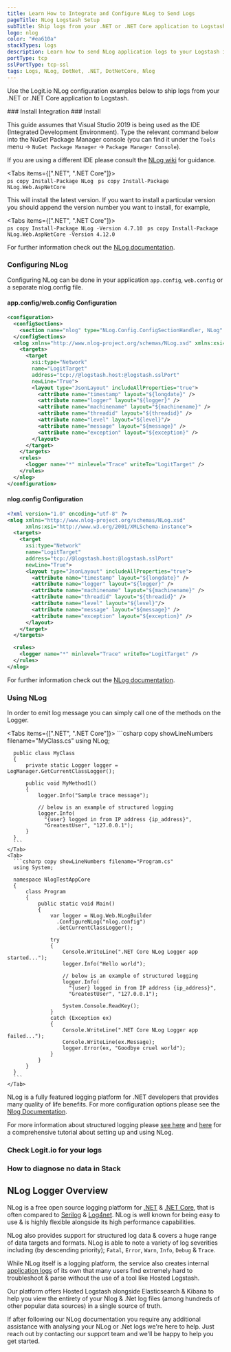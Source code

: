 ```yaml
---
title: Learn How to Integrate and Configure NLog to Send Logs
pageTitle: NLog Logstash Setup
subTitle: Ship logs from your .NET or .NET Core application to Logstash
logo: nlog
color: "#ea610a"
stackTypes: logs
description: Learn how to send NLog application logs to your Logstash instance - Ship over 100 log data types easily with Logit.io & simplify your log analysis.
portType: tcp
sslPortType: tcp-ssl
tags: Logs, NLog, DotNet, .NET, DotNetCore, Nlog
---
```


Use the Logit.io NLog configuration examples below to 
ship logs from your .NET or .NET Core application to Logstash.

<Steps>
  ### Install Integration
  <InstallIntegration/>
  ### Install

  This guide assumes that Visual Studio 2019 is being used as the IDE (Integrated Development Environment). 
  Type the relevant command below into the NuGet Package Manager console (you can find it under the 
  `Tools` menu -> `NuGet Package Manager` -> `Package Manager Console`).

  If you are using a different IDE please consult the [NLog wiki](https://github.com/NLog/NLog/wiki) for guidance.

  <Tabs items={[".NET", ".NET Core"]}>
    <Tab>  
      ```ps copy
      Install-Package NLog
      ```
    </Tab>
    <Tab>
      ```ps copy
      Install-Package NLog.Web.AspNetCore
      ```
    </Tab>
  </Tabs>

  This will install the latest version. If you want to install a particular version 
  you should append the version number you want to install, for example,

  <Tabs items={[".NET", ".NET Core"]}>
    <Tab>  
      ```ps copy
      Install-Package NLog -Version 4.7.10
      ```
    </Tab>
    <Tab>
      ```ps copy
      Install-Package NLog.Web.AspNetCore -Version 4.12.0
      ```
    </Tab>
  </Tabs>

  For further information check out the [NLog documentation](https://nlog-project.org/download/).

  ### Configuring NLog

  Configuring NLog can be done in your application `app.config`, `web.config` or a separate nlog.config file.
        
  #### app.config/web.config Configuration

  ```xml copy showLineNumbers filename="app.config/web.config" /@logstash.host/ /@logstash.port/
  <configuration>
    <configSections>
      <section name="nlog" type="NLog.Config.ConfigSectionHandler, NLog" />
    </configSections>
    <nlog xmlns="http://www.nlog-project.org/schemas/NLog.xsd" xmlns:xsi="http://www.w3.org/2001/XMLSchema-instance" throwExceptions="true">
      <targets>
        <target
          xsi:type="Network"
          name="LogitTarget"
          address="tcp://@logstash.host:@logstash.sslPort"
          newLine="True">
          <layout type="JsonLayout" includeAllProperties="true">
            <attribute name="timestamp" layout="${longdate}" />
            <attribute name="logger" layout="${logger}" />
            <attribute name="machinename" layout="${machinename}" />
            <attribute name="threadid" layout="${threadid}" />
            <attribute name="level" layout="${level}"/>
            <attribute name="message" layout="${message}" />
            <attribute name="exception" layout="${exception}" />
          </layout>
        </target>
      </targets>
      <rules>
        <logger name="*" minlevel="Trace" writeTo="LogitTarget" />
      </rules>
    </nlog>
  </configuration>
  ```

  #### nlog.config Configuration

  ```xml copy showLineNumbers filename="nlog.config"  /@logstash.host/ /@logstash.port/
  <?xml version="1.0" encoding="utf-8" ?>
  <nlog xmlns="http://www.nlog-project.org/schemas/NLog.xsd"
        xmlns:xsi="http://www.w3.org/2001/XMLSchema-instance">
    <targets>
      <target
        xsi:type="Network"
        name="LogitTarget"
        address="tcp://@logstash.host:@logstash.sslPort"
        newLine="True">
        <layout type="JsonLayout" includeAllProperties="true">
          <attribute name="timestamp" layout="${longdate}" />
          <attribute name="logger" layout="${logger}" />
          <attribute name="machinename" layout="${machinename}" />
          <attribute name="threadid" layout="${threadid}" />
          <attribute name="level" layout="${level}"/>
          <attribute name="message" layout="${message}" />
          <attribute name="exception" layout="${exception}" />
        </layout>
      </target>
    </targets>

    <rules>
      <logger name="*" minlevel="Trace" writeTo="LogitTarget" />
    </rules>
  </nlog>
  ```

  For further information check out the [NLog documentation](https://github.com/nlog/NLog/wiki/Configuration-file).

  ### Using NLog
  
  In order to emit log message you can simply call one of the methods on the Logger. 
  
  <Tabs items={[".NET", ".NET Core"]}>
    <Tab>
      ```csharp copy showLineNumbers filename="MyClass.cs"
      using NLog;
      
      public class MyClass
      {
          private static Logger logger = LogManager.GetCurrentClassLogger();
            
          public void MyMethod1()
          {
              logger.Info("Sample trace message");

              // below is an example of structured logging 
              logger.Info(
                "{user} logged in from IP address {ip_address}", 
                "GreatestUser", "127.0.0.1");
          }
      }  
      ```
    </Tab>
    <Tab>
      ```csharp copy showLineNumbers filename="Program.cs"
      using System;

      namespace NlogTestAppCore
      {
          class Program
          {
              public static void Main()
              {
                  var logger = NLog.Web.NLogBuilder
                    .ConfigureNLog("nlog.config")
                    .GetCurrentClassLogger();

                  try
                  {
                      Console.WriteLine(".NET Core NLog Logger app started...");
                      logger.Info("Hello world");

                      // below is an example of structured logging 
                      logger.Info(
                        "{user} logged in from IP address {ip_address}", 
                        "GreatestUser", "127.0.0.1");

                      System.Console.ReadKey();
                  }
                  catch (Exception ex)
                  {
                      Console.WriteLine(".NET Core NLog Logger app failed...");
                      Console.WriteLine(ex.Message);
                      logger.Error(ex, "Goodbye cruel world");
                  }
              }
          }
      }
      ```
    </Tab>
  </Tabs>

  NLog is a fully featured logging platform for .NET developers that provides many quality of life benefits. 
  For more configuration options please see the [Nlog Documentation](https://github.com/NLog/NLog/wiki).
  
  For more information about structured logging please [see here](https://github.com/NLog/NLog/wiki/How-to-use-structured-logging) 
  and [here](https://github.com/NLog/NLog/wiki/Tutorial) for a comprehensive tutorial about setting up and using NLog.

  ### Check Logit.io for your logs

  <LaunchStack utmMedium="logs" utmCampaign="nlog" source="nlog" />

  ### How to diagnose no data in Stack

  <DiagnoseNoData />

</Steps>

## NLog Logger Overview

NLog is a free open source logging platform for [.NET](/integrations/log-management/languages-and-libraries/dotnet) & 
[.NET Core](/integrations/log-management/languages-and-libraries/dotnet), that is often compared to 
[Serilog](/integrations/log-management/languages-and-libraries/serilog) & [Log4net](/integrations/log-management/languages-and-libraries/log4net). 
NLog is well known for being easy to use & is highly flexible alongside its high performance capabilities.
        
NLog also provides support for structured log data & covers a huge range of data targets and formats. 
NLog is able to note a variety of log severities including (by descending priority); 
`Fatal`, `Error`, `Warn`, `Info`, `Debug` & `Trace`.

While NLog itself is a logging platform, the service also creates internal 
[application logs](https://logit.io/platform/logging/logging-as-a-service/application-logging/) of its 
own that many users find extremely hard to troubleshoot & parse without the use of a tool like Hosted Logstash. 

Our platform offers Hosted Logstash alongside Elasticsearch & Kibana to help 
you view the entirety of your Nlog & .Net log files (among hundreds of other 
popular data sources) in a single source of truth.

If after following our NLog documentation you require any additional assistance 
with analysing your NLog or .Net logs we're here to help. Just reach out by 
contacting our support team <IntercomButton text="via live chat" /> and we'll be happy to help you get started.
